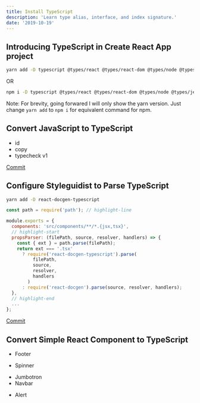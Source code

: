 ```yaml
---
title: Install TypeScript
description: 'Learn type alias, interface, and index signature.'
date: '2019-10-19'
---
```


## Introducing TypeScript in Create React App project

```bash
yarn add -D typescript @types/react @types/react-dom @types/node @types/jest
```

OR

```bash
npm i -D typescript @types/react @types/react-dom @types/node @types/jest
```

Note: For brevity, going forwared I will only show the yarn version. Just change `yarn add` to `npm i` for equivalent command for npm.

## Convert JavaScript to TypeScript

- id
- copy
- typecheck v1

<aside>

[Commit](https://github.com/malcolm-kee/react-ecomm-site/commit/7da1014a393c6a457b340cb648b324d0053dfbd7)

</aside>

## Configure Styleguidist to Parse TypeScript

```bash
yarn add -D react-docgen-typescript
```

```js fileName=styleguide.config.js
const path = require('path'); // highlight-line

module.exports = {
  components: 'src/components/**/*.{jsx,tsx}',
  // highlight-start
  propsParser: (filePath, source, resolver, handlers) => {
    const { ext } = path.parse(filePath);
    return ext === '.tsx'
      ? require('react-docgen-typescript').parse(
          filePath,
          source,
          resolver,
          handlers
        )
      : require('react-docgen').parse(source, resolver, handlers);
  },
  // highlight-end
  ...
};
```

<aside>

[Commit](https://github.com/malcolm-kee/react-ecomm-site/commit/4fe8924eefa32d34cbae50701470e7398f77e933)

</aside>

## Convert Simple React Component to TypeScript

<!-- just change file extension -->
- Footer
<!-- use type to declare props -->
- Spinner
<!-- use React.ReactNode -->
- Jumbotron
- Navbar
<!-- use union to model enum and React.ReactNode -->
- Alert
